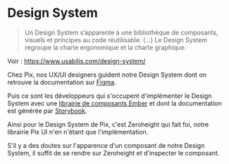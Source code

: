 
<Meta title='Développement/Design System' />

# Design System

> Un Design System s’apparente à une bibliothèque de composants, visuels et principes au code réutilisable.
> (...)
> Le Design System regroupe la charte ergonomique et la charte graphique.

Voir : https://www.usabilis.com/design-system/

Chez Pix, nos UX/UI designers guident notre Design System dont on retrouve la documentation sur [Figma](https://www.figma.com/file/8RJ3aCSfdeQ8AZZVBBYKS8/Design-System-Pix).

Puis ce sont les développeurs qui s'occupent d'implémenter le Design System avec une [librairie de composants Ember](https://cli.emberjs.com/release/writing-addons/)
et dont la documentation est générée par [Storybook](https://storybook.js.org/docs/react/get-started/introduction).

Ainsi pour le Design System de Pix, c'est Zeroheight qui fait foi, notre librairie Pix UI n'en n'étant que l'implémentation.

S'il y a des doutes sur l'apparence d'un composant de notre Design System, il suffit de se rendre sur Zeroheight et d'inspecter le composant.
